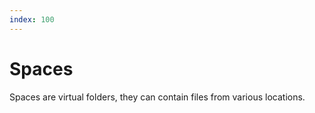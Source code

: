 ```yaml
---
index: 100
---
```


# Spaces

<Notice
	type="note"
	title="WIP"
	text="This feature is not available yet, please check our [roadmap](/roadmap)."
/>
Spaces are virtual folders, they can contain files from various locations.
